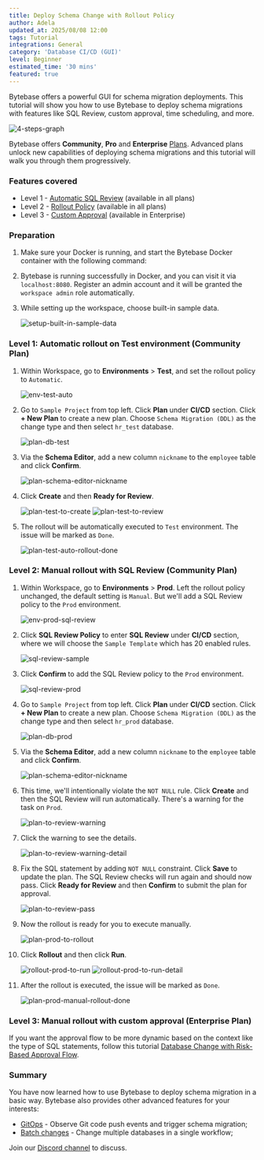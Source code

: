 ```yaml
---
title: Deploy Schema Change with Rollout Policy
author: Adela
updated_at: 2025/08/08 12:00
tags: Tutorial
integrations: General
category: 'Database CI/CD (GUI)'
level: Beginner
estimated_time: '30 mins'
featured: true
---
```



Bytebase offers a powerful GUI for schema migration deployments. This tutorial will show you how to use Bytebase to deploy schema migrations with features like SQL Review, custom approval, time scheduling, and more.

![4-steps-graph](/content/docs/tutorials/deploy-schema-migration/4-steps-graph.webp)

Bytebase offers **Community**, **Pro** and **Enterprise** [Plans](https://www.bytebase.com/pricing). Advanced plans
unlock new capabilities of deploying schema migrations and this tutorial will walk you through them progressively.

### Features covered

- Level 1 - [Automatic SQL Review](/sql-review/overview/) (available in all plans)
- Level 2 - [Rollout Policy](/administration/environment-policy/rollout-policy/) (available in all plans)
- Level 3 - [Custom Approval](/administration/custom-approval/) (available in Enterprise)

### Preparation

1. Make sure your Docker is running, and start the Bytebase Docker container with the following command:

   <TerminalDockerRunVolume />

1. Bytebase is running successfully in Docker, and you can visit it via `localhost:8080`. Register an admin account and it will be granted the `workspace admin` role automatically.

1. While setting up the workspace, choose built-in sample data.

   ![setup-built-in-sample-data](/content/docs/tutorials/deploy-schema-migration/bb-setup-built-in-sample.webp)

### Level 1: Automatic rollout on Test environment (Community Plan)

1. Within Workspace, go to **Environments** > **Test**, and set the rollout policy to `Automatic`.

   ![env-test-auto](/content/docs/tutorials/deploy-schema-migration/bb-env-test-auto.webp)

1. Go to `Sample Project` from top left. Click **Plan** under **CI/CD** section. Click **+ New Plan** to create a new plan. Choose `Schema Migration (DDL)` as the change type and then select `hr_test` database.

   ![plan-db-test](/content/docs/tutorials/deploy-schema-migration/bb-plan-db-test.webp)

1. Via the **Schema Editor**, add a new column `nickname` to the `employee` table and click **Confirm**.

   ![plan-schema-editor-nickname](/content/docs/tutorials/deploy-schema-migration/bb-plan-schema-editor-nickname.webp)

1. Click **Create** and then **Ready for Review**.

   ![plan-test-to-create](/content/docs/tutorials/deploy-schema-migration/bb-plan-test-to-create.webp)
   ![plan-test-to-review](/content/docs/tutorials/deploy-schema-migration/bb-plan-test-to-review.webp)

1. The rollout will be automatically executed to `Test` environment. The issue will be marked as `Done`.

   ![plan-test-auto-rollout-done](/content/docs/tutorials/deploy-schema-migration/bb-plan-test-auto-rollout-done.webp)

### Level 2: Manual rollout with SQL Review (Community Plan)

1. Within Workspace, go to **Environments** > **Prod**. Left the rollout policy unchanged, the default setting is `Manual`. But we'll add a SQL Review policy to the `Prod` environment.

   ![env-prod-sql-review](/content/docs/tutorials/deploy-schema-migration/bb-env-prod-sql-review.webp)

1. Click **SQL Review Policy** to enter **SQL Review** under **CI/CD** section, where we will choose the `Sample Template` which has 20 enabled rules.

   ![sql-review-sample](/content/docs/tutorials/deploy-schema-migration/bb-sql-review-sample.webp)

1. Click **Confirm** to add the SQL Review policy to the `Prod` environment.

   ![sql-review-prod](/content/docs/tutorials/deploy-schema-migration/bb-sql-review-prod.webp)

1. Go to `Sample Project` from top left. Click **Plan** under **CI/CD** section. Click **+ New Plan** to create a new plan. Choose `Schema Migration (DDL)` as the change type and then select `hr_prod` database.

   ![plan-db-prod](/content/docs/tutorials/deploy-schema-migration/bb-plan-db-prod.webp)

1. Via the **Schema Editor**, add a new column `nickname` to the `employee` table and click **Confirm**.

   ![plan-schema-editor-nickname](/content/docs/tutorials/deploy-schema-migration/bb-plan-schema-editor-nickname.webp)

1. This time, we'll intentionally violate the `NOT NULL` rule. Click **Create** and then the SQL Review will run automatically. There's a warning for the task on `Prod`.

   ![plan-to-review-warning](/content/docs/tutorials/deploy-schema-migration/bb-plan-to-review-warning.webp)

1. Click the warning to see the details.

   ![plan-to-review-warning-detail](/content/docs/tutorials/deploy-schema-migration/bb-plan-to-review-warning-detail.webp)

1. Fix the SQL statement by adding `NOT NULL` constraint. Click **Save** to update the plan. The SQL Review checks will run again and should now pass. Click **Ready for Review** and then **Confirm** to submit the plan for approval.

   ![plan-to-review-pass](/content/docs/tutorials/deploy-schema-migration/bb-plan-to-review-pass.webp)

1. Now the rollout is ready for you to execute manually.

   ![plan-prod-to-rollout](/content/docs/tutorials/deploy-schema-migration/bb-plan-prod-to-rollout.webp)

1. Click **Rollout** and then click **Run**.

   ![rollout-prod-to-run](/content/docs/tutorials/deploy-schema-migration/bb-rollout-prod-to-run.webp)
   ![rollout-prod-to-run-detail](/content/docs/tutorials/deploy-schema-migration/bb-rollout-prod-to-run-detail.webp)

1. After the rollout is executed, the issue will be marked as `Done`.

   ![plan-prod-manual-rollout-done](/content/docs/tutorials/deploy-schema-migration/bb-plan-prod-manual-rollout-done.webp)

### Level 3: Manual rollout with custom approval (Enterprise Plan)

If you want the approval flow to be more dynamic based on the context like the type of SQL statements, follow this tutorial [Database Change with Risk-Based Approval Flow](/tutorials/database-change-management-with-risk-adjusted-approval-flow/).

### Summary

You have now learned how to use Bytebase to deploy schema migration in a basic way. Bytebase also provides other advanced features for your interests:

- [GitOps](/vcs-integration/overview/) - Observe Git code push events and trigger schema migration;
- [Batch changes](/change-database/batch-change/) - Change multiple databases in a single workflow;

Join our [Discord channel](https://discord.com/invite/huyw7gRsyA) to discuss.
